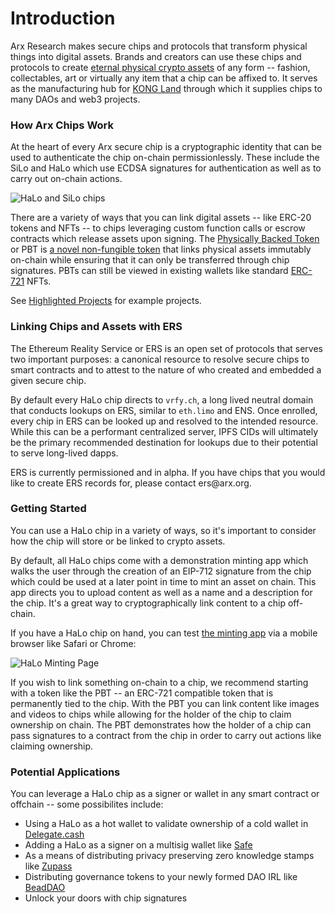 
# Introduction

Arx Research makes secure chips and protocols that transform physical things into digital assets. Brands and creators can use these chips and protocols to create [eternal physical crypto assets](https://medium.com/kong-land-embassy/eternal-physical-crypto-b487ee8a1553) of any form -- fashion, collectables, art or virtually any item that a chip can be affixed to. It serves as the manufacturing hub for [KONG Land](https://www.kong.land/) through which it supplies chips to many DAOs and web3 projects. 

### How Arx Chips Work

At the heart of every Arx secure chip is a cryptographic identity that can be used to authenticate the chip on-chain permissionlessly. These include the SiLo and HaLo which use ECDSA signatures for authentication as well as to carry out on-chain actions.

![HaLo and SiLo chips](/images/halo.jpg)

There are a variety of ways that you can link digital assets -- like ERC-20 tokens and NFTs -- to chips leveraging custom function calls or escrow contracts which release assets upon signing. The [Physically Backed Token](https://github.com/chiru-labs/PBT) or PBT is [a novel non-fungible token](https://eips.ethereum.org/EIPS/eip-5791) that links physical assets immutably on-chain while ensuring that it can only be transferred through chip signatures. PBTs can still be viewed in existing wallets like standard [ERC-721](https://eips.ethereum.org/EIPS/eip-721) NFTs.

See [Highlighted Projects](../projects) for example projects.

### Linking Chips and Assets with ERS

The Ethereum Reality Service or ERS is an open set of protocols that serves two important purposes: a canonical resource to resolve secure chips to smart contracts and to attest to the nature of who created and embedded a given secure chip. 

By default every HaLo chip directs to `vrfy.ch`, a long lived neutral domain that conducts lookups on ERS, similar to `eth.limo` and ENS. Once enrolled, every chip in ERS can be looked up and resolved to the intended resource. While this can be a performant centralized server, IPFS CIDs will ultimately be the primary recommended destination for lookups due to their potential to serve long-lived dapps.

<Callout type="info">
ERS is currently permissioned and in alpha. If you have chips that you would like to create ERS records for, please contact ers@arx.org.
</Callout>

### Getting Started

You can use a HaLo chip in a variety of ways, so it's important to consider how the chip will store or be linked to crypto assets. 

By default, all HaLo chips come with a demonstration minting app which walks the user through the creation of an EIP-712 signature from the chip which could be used at a later point in time to mint an asset on chain. This app directs you to upload content as well as a name and a description for the chip. It's a great way to cryptographically link content to a chip off-chain.

If you have a HaLo chip on hand, you can test [the minting app](https://halo.vrfy.ch/) via a mobile browser like Safari or Chrome: 

![HaLo Minting Page](/images/halo-minting-page.jpg)

If you wish to link something on-chain to a chip, we recommend starting with a token like the PBT -- an ERC-721 compatible token that is permanently tied to the chip. With the PBT you can link content like images and videos to chips while allowing for the holder of the chip to claim ownership on chain. The PBT demonstrates how the holder of a chip can pass signatures to a contract from the chip in order to carry out actions like claiming ownership.

### Potential Applications

You can leverage a HaLo chip as a signer or wallet in any smart contract or offchain -- some possibilites include:

- Using a HaLo as a hot wallet to validate ownership of a cold wallet in [Delegate.cash](https://delegate.xyz/)
- Adding a HaLo as a signer on a multisig wallet like [Safe](https://app.safe.global/welcome)
- As a means of distributing privacy preserving zero knowledge stamps like [Zupass](https://pse-team.notion.site/Zupass-Stamps-Retrospective-v1-6bd7aa223f4d41cdb59b4ecf8aafb130)
- Distributing governance tokens to your newly formed DAO IRL like [BeadDAO](https://twitter.com/Ilovebeadz/status/1631459280216895491?s=20)
- Unlock your doors with chip signatures
